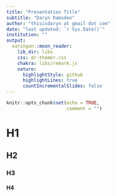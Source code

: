 ```yaml
---
title: "Presentation Title"
subtitle: "Daryn Ramsden"
author: "thisisdaryn at gmail dot com"
date: "last updated: `r Sys.Date()`"
institution: ""
output:
  xaringan::moon_reader:
    lib_dir: libs
    css: dr-themer.css
    chakra: libs/remark.js
    nature:
      highlightStyle: github
      highlightLines: true
      countIncrementalSlides: false
---
```



```r
knitr::opts_chunk$set(echo = TRUE,
                      comment = "")
```





# H1 

## H2 

### H3 

#### H4 

